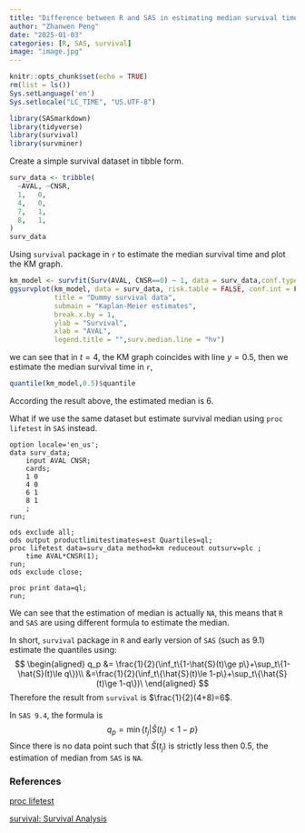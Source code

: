```yaml
---
title: "Difference between R and SAS in estimating median survival time"
author: "Zhanwen Peng"
date: "2025-01-03"
categories: [R, SAS, survival]
image: "image.jpg"
---
```


```r
knitr::opts_chunk$set(echo = TRUE)
rm(list = ls())
Sys.setLanguage('en')
Sys.setlocale("LC_TIME", "US.UTF-8")
```

```r
library(SASmarkdown)
library(tidyverse)
library(survival)
library(survminer)
```

Create a simple survival dataset in tibble form.

```r
surv_data <- tribble(
  ~AVAL, ~CNSR,
  1,   0,
  4,   0,
  7,   1,
  8,   1,
)
surv_data
```

Using `survival` package in `r` to estimate the median survival time and plot the KM graph.

```r
km_model <- survfit(Surv(AVAL, CNSR==0) ~ 1, data = surv_data,conf.type=c("log-log"))
ggsurvplot(km_model, data = surv_data, risk.table = FALSE, conf.int = F,
           title = "Dummy survival data", 
           submain = "Kaplan-Meier estimates", 
           break.x.by = 1,
           ylab = "Survival",
           xlab = "AVAL",
           legend.title = "",surv.median.line = "hv")
```

we can see that in $t=4$, the KM graph coincides with line $y=0.5$, then we estimate the median survival time in `r`,

```r
quantile(km_model,0.5)$quantile
```

According the result above, the estimated median is $6$.

What if we use the same dataset but estimate survival median using `proc lifetest` in `SAS` instead.
```sas
option locale='en_us';
data surv_data;
	input AVAL CNSR;
	cards;
	1 0
	4 0
	6 1
	8 1
	;
run;

ods exclude all;
ods output productlimitestimates=est Quartiles=ql;
proc lifetest data=surv_data method=km reduceout outsurv=plc ;
    time AVAL*CNSR(1);
run;
ods exclude close;

proc print data=ql;
run;
```
We can see that the estimation of median is actually `NA`, this means that `R` and `SAS` are using different formula to estimate the median.

In short, `survival` package in `R` and early version of `SAS` (such as 9.1) estimate the quantiles using:
$$
\begin{aligned}
q_p &= \frac{1}{2}(\inf_t\{1-\hat{S}(t)\ge p\}+\sup_t\{1-\hat{S}(t)\le q\})\\
&=\frac{1}{2}(\inf_t\{\hat{S}(t)\le 1-p\}+\sup_t\{\hat{S}(t)\ge 1-q\})\
\end{aligned}
$$
Therefore the result from `survival` is $\frac{1}{2}(4+8)=6$.

In `SAS 9.4`, the formula is
$$
q_p = \min\{t_j|\hat{S}(t_j)<1-p\}
$$
Since there is no data point such that $\hat{S}(t_j)$ is strictly less then $0.5$, the estimation of median from `SAS` is `NA`.

### References
[proc lifetest](https://documentation.sas.com/doc/en/pgmsascdc/9.4_3.4/statug/statug_lifetest_details03.htm)\

[survival: Survival Analysis](https://cran.r-project.org/web/packages/survival/survival.pdf)

